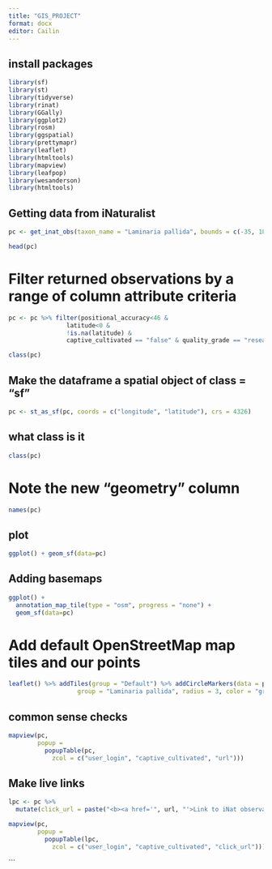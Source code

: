 ```yaml
---
title: "GIS_PROJECT"
format: docx
editor: Cailin
---
```


## install packages

```r
library(sf)
library(st)
library(tidyverse)
library(rinat)
library(GGally)
library(ggplot2)
library(rosm)
library(ggspatial)
library(prettymapr)
library(leaflet)
library(htmltools)
library(mapview)
library(leafpop)
library(wesanderson)
library(htmltools)
```

## Getting data from iNaturalist

```r
pc <- get_inat_obs(taxon_name = "Laminaria pallida", bounds = c(-35, 18, -33.5, 18.5), maxresults = 1000)

head(pc)
```

# Filter returned observations by a range of column attribute criteria

```r
pc <- pc %>% filter(positional_accuracy<46 & 
                latitude<0 &
                !is.na(latitude) &
                captive_cultivated == "false" & quality_grade == "research")

class(pc)
```

## Make the dataframe a spatial object of class = "sf"

```r
pc <- st_as_sf(pc, coords = c("longitude", "latitude"), crs = 4326)
```

## what class is it

```r
class(pc)
```

# Note the new "geometry" column

```r
names(pc)
```

## plot

```r
ggplot() + geom_sf(data=pc)
```

## Adding basemaps

```r
ggplot() + 
  annotation_map_tile(type = "osm", progress = "none") + 
  geom_sf(data=pc)
```

# Add default OpenStreetMap map tiles and our points

```r
leaflet() %>% addTiles(group = "Default") %>% addCircleMarkers(data = pc,
                   group = "Laminaria pallida", radius = 3, color = "green")   
```

## common sense checks

```r
mapview(pc, 
        popup = 
          popupTable(pc,
            zcol = c("user_login", "captive_cultivated", "url")))
```

## Make live links

```r
lpc <- pc %>%
  mutate(click_url = paste("<b><a href='", url, "'>Link to iNat observation</a></b>"))

mapview(pc, 
        popup = 
          popupTable(lpc,
            zcol = c("user_login", "captive_cultivated", "click_url")))
```

\`\`\`
